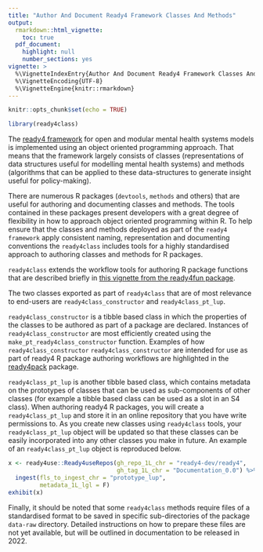 ```yaml
---
title: "Author And Document Ready4 Framework Classes And Methods"
output: 
  rmarkdown::html_vignette:
    toc: true
  pdf_document:
    highlight: null
    number_sections: yes
vignette: >
  %\VignetteIndexEntry{Author And Document Ready4 Framework Classes And Methods}
  %\VignetteEncoding{UTF-8}
  %\VignetteEngine{knitr::rmarkdown}
---
```

```r
knitr::opts_chunk$set(echo = TRUE)
```
```r
library(ready4class)
```

The [ready4 framework](https://www.ready4-dev.com/) for open and modular mental health systems models is implemented using an object oriented programming approach. That means that the framework largely consists of classes (representations of data structures useful for modelling mental health systems) and methods (algorithms that can be applied to these data-structures to generate insight useful for policy-making).

There are numerous R packages (`devtools`, `methods` and others) that are useful for authoring and documenting classes and methods. The tools contained in these packages present developers with a great degree of flexibility in how to approach object oriented programming within R. To help ensure that the classes and methods deployed as part of the `ready4 framework` apply consistent naming, representation and documenting conventions the `ready4class` includes tools for a highly standardised approach to authoring classes and methods for R packages.

`ready4class` extends the workflow tools for authoring R package functions that are described briefly in [this vignette from the ready4fun package](https://ready4-dev.github.io/ready4fun/articles/V_01.html).

The two classes exported as part of `ready4class` that are of most relevance to end-users are `ready4class_constructor` and `ready4class_pt_lup`. 

`ready4class_constructor` is a tibble based class in which the properties of the classes to be authored as part of a package are declared. Instances of `ready4class_constructor` are most efficiently created using the `make_pt_ready4class_constructor` function. Examples of how `ready4class_constructor` `ready4class_constructor` are intended for use as part of ready4 R package authoring workflows are highlighted in the [ready4pack](https://ready4-dev.github.io/ready4pack/) package.

`ready4class_pt_lup` is another tibble based class, which contains metadata on the prototypes of classes that can be used as sub-components of other classes (for example a tibble based class can be used as a slot in an S4 class). When authoring ready4 R packages, you will create a `ready4class_pt_lup` and store it in an online repository that you have write permissions to. As you create new classes using `ready4class` tools, your `ready4class_pt_lup` object will be updated so that these classes can be easily incorporated into any other classes you make in future. An example of an `ready4class_pt_lup` object is reproduced below.

```r
x <- ready4use::Ready4useRepos(gh_repo_1L_chr = "ready4-dev/ready4",
                               gh_tag_1L_chr = "Documentation_0.0") %>%
  ingest(fls_to_ingest_chr = "prototype_lup",
         metadata_1L_lgl = F) 
exhibit(x)
```

Finally, it should be noted that some `ready4class` methods require files of a standardised format to be saved in specific sub-directories of the package `data-raw` directory. Detailed instructions on how to prepare these files are not yet available, but will be outlined in documentation to be released in 2022.

